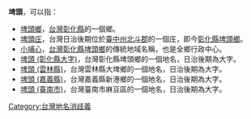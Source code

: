 {{noteTA
|1=zh-hans:庄; zh-hant:庄;
}}
'''埤頭'''，可以指： 
*[[埤頭鄉|埤頭鄉]]，[[台灣|台灣]][[彰化縣|彰化縣]]的一個鄉。
*[[埤頭庄|埤頭庄]]，台灣日治後期位於[[臺中州|臺中州]][[北斗郡|北斗郡]]的一個庄，即今[[彰化縣|彰化縣]][[埤頭鄉|埤頭鄉]]。
*[[小埔心|小埔心]]，[[台灣|台灣]][[彰化縣|彰化縣]][[埤頭鄉|埤頭鄉]]的傳統地域名稱，也是全鄉行政中心。
*[[埤頭_(彰化縣大字)|埤頭 (彰化縣大字)]]，台灣彰化縣埤頭鄉的一個地名，日治後期為大字。
*[[埤頭_(雲林縣)|埤頭 (雲林縣)]]，台灣雲林縣大埤鄉的一個地名，日治後期為大字。
*[[埤頭_(嘉義縣)|埤頭 (嘉義縣)]]，台灣嘉義縣新港鄉的一個地名，日治後期為大字。
*[[埤頭_(臺南市)|埤頭 (臺南市)]]，台灣臺南市麻豆區的一個地名，日治後期為大字。
{{disambig}}
[[Category:台灣地名消歧義|Category:台灣地名消歧義]]